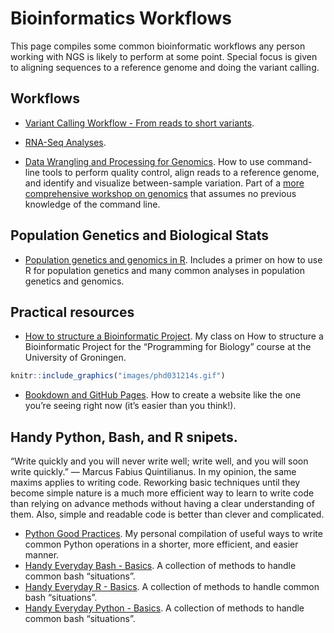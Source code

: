# Bioinformatics Workflows

This page compiles some common bioinformatic workflows any person working with NGS is likely to perform at some point. Special focus is given to aligning sequences to a reference genome and doing the variant calling.

## Workflows

* [Variant Calling Workflow - From reads to short variants ](https://nbisweden.github.io/workshop-ngsintro/2105/lab_vc.html).

* [RNA-Seq Analyses](https://nbisweden.github.io/workshop-ngsintro/2105/lab_rnaseq.html).

* [Data Wrangling and Processing for Genomics](https://datacarpentry.org/wrangling-genomics/). How to use command-line tools to perform quality control, align reads to a reference genome, and identify and visualize between-sample variation. Part of a [more comprehensive workshop on genomics](https://datacarpentry.org/genomics-workshop/) that assumes no previous knowledge of the command line.

## Population Genetics and Biological Stats

* [Population genetics and genomics in R](https://grunwaldlab.github.io/Population_Genetics_in_R/index.html). Includes a primer on how to use R for population genetics and many common analyses in population genetics and genomics.

## Practical resources
* [How to structure a Bioinformatic Project](pdfs/How_to_structure_a_bioinformatics_project.pdf). My class on How to structure a Bioinformatic Project for the "Programming for Biology" course at the University of Groningen.

```r
knitr::include_graphics("images/phd031214s.gif")
```

* [Bookdown and GitHub Pages](https://www.youtube.com/watch?v=RdSmYvbQkhs). How to create a website like the one you're seeing right now (it's easier than you think!).

## Handy Python, Bash, and R snipets.

“Write quickly and you will never write well; write well, and you will soon write quickly.” ― Marcus Fabius Quintilianus. In my opinion, the same maxims applies to writing code. Reworking basic techniques until they become simple nature is a much more efficient way to learn to write code than relying on advance methods without having a clear understanding of them. Also, simple and readable code is better than clever and complicated.

* [Python Good Practices](websites/Python_Good_practices.html). My personal compilation of useful ways to write common Python operations in a shorter, more efficient, and easier manner.
* [Handy Everyday Bash - Basics](websites/everyday_bash_basic.html). A collection of methods to handle common bash "situations".
* [Handy Everyday R - Basics](websites/everyday_r_basic.html). A collection of methods to handle common bash "situations".
* [Handy Everyday Python - Basics](websites/everyday_python_basic.html). A collection of methods to handle common bash "situations".